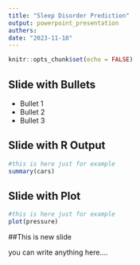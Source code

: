 ```yaml
---
title: "Sleep Disorder Prediction"
output: powerpoint_presentation
authers: 
date: "2023-11-18"
---
```


```r
knitr::opts_chunk$set(echo = FALSE) 
```


## Slide with Bullets

- Bullet 1
- Bullet 2
- Bullet 3

## Slide with R Output

```r
#this is here just for example 
summary(cars)
```

## Slide with Plot

```r
#this is here just for example 
plot(pressure)
```

##This is new slide 


you can write anything here....